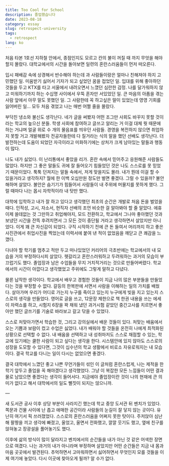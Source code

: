 ```yaml
---
title: Too Cool for School
description: 졸업했습니다
date: 2023-08-18
category: essay
slug: retrospect-university
tags:
  - retrospect
lang: ko
---
```


처음 타본 1호선 지하철 안에서, 종점인지도 모르고 칸의 불이 꺼질 때 까지 무엇을 해야할지 몰랐다. 대학교에서의 시간을 돌아보면 일련의 혼란스러움들이 먼저 떠오른다.

입시 패배감 속에 상경해서 반수해야 하는데 과 사람들이랑은 얼마나 친해져야 하지 고민했던 일. 미움받기 싫어서 기자가 되고 싶었던 꿈을 접었던 일. 입대를 위해 좋아하던 것들을 두고 KTX를 타고 서울에서 내려오면서 느꼈던 심란한 감정. 나를 달가워하지 않고 미워하기까지 하는 수십명 사이에서 우뚝 혼자만 서있었던 일. 큰 마음의 아픔을 겪는 사람 앞에서 아무 말도 못했던 일. 그 사람한테 꼭 하고싶은 말이 있었는데 영영 기회를 잃어버린 일… 모두 처음 겪었고 나는 매번 어쩔 줄을 몰랐다.

부닥친 냉소와 불신도 생각난다. 네가 글을 써봤자 어떤 조그만 사회도 바꾸지 못할 것이라는 학교의 높으신 분들. 학생 사회에 참여하고 글쓰고 알리는 거 이걸 대체 뭣 때문에 하는 거냐며 얼굴 위로 수 개의 물음표를 띄우던 사람들. 경영을 복전하지 않으면 취업하지 못할 거고 개발해봤자 전공자들한테 다 질거라는 식의 말을 했던 선배도 생각난다. 더 발전하는데 도움이 되었던 자극이라고 미화하기에는 상처가 크게 남아있는 말들과 행동이 많다.

나도 내가 싫었다. 이 난리통에서 좋았을 리가. 혼란 속에서 믿어주고 응원해준 사람들도 많았다. 하지만 그 좋은 말들도 귀에 잘 들어오기 힘들었던 것은 나도 스스로를 못 믿었기 때문이었다. 툭툭 던져지는 말들 속에서, 저게 맞을지도 몰라. 내가 뭔데 이걸 할 수 있을거라고 생각하지? 월에 한 이백 오십만원 정도만 벌면 좋겠다. 그럴 수 있을까? 불안해하며 살았다. 불안은 숨기기가 힘들어서 사람들이 내 주위에 머물지를 못하게 했다. 그럴 때마다 나는 몹시 자학적이라 내 탓만 했다.

대학에 입학하고 내가 잘 하고 있다고 생각했던 최초의 순간은 개발로 처음 돈을 벌었을 때다. 인적성, 고시, 자소서, 현직자 선배의 조언 비슷한 걸 알아봐야 할 줄 알았다. 에휴 이제 쓸데없는 것 그만하고 취업해야지, 모드 전환하고, 학교에서 그나마 좋아했던 것과 보냈던 시간을 잔뜩 후려치면서 그 모든 것이 중단될 거라고 생각하면서 살았지만 아니었다. 이게 꽤 큰 자신감이 되었다. 구직 시작하기 전에 큰 돈 들여서 머리까지 하고 좋은 사진관에서 취업사진을 찍었는데 이력서에 붙여 낸 적이 없었음을 깨닫고 큰 쾌감을 느꼈다.

다녀야 할 학기를 멈추고 적만 두고 떠나있었던 커리어의 극초반에는 학교에서의 내 모습을 거의 부정하다시피 살았다. 헷갈리고 혼란스러워하고 두려워하는 과거의 모습이 부끄럽기도 했다. 졸업장과 남은 수업들을 무지 거치적거리는 것으로 만들어버렸다. 학교에서의 시간이 아깝다고 생각했었고 주위에도 그렇게 말하고 다녔다.

물론 납작한 생각이다. 학교에서 배우고 경험한 것들이 지금 나의 많은 부분들을 만들었다는 것을 부정할 수 없다. 갈등의 한복판에 서면서 사람을 이해하는 일의 가치를 배웠다. 살아가며 우리가 어디로 가는지 누구를 죽이고 있는지 누구에게 빚을 지고 있는지 스스로의 생각을 만들었다. 영어로 글을 쓰고, 12문장 제한으로 책 한권 내용을 쓰는 에세이 차력쇼를 하고, 시험지 6장을 꽉 채워 냈던 과거시험 같았던 중간고사를 치르면서 좋아만 했던 글쓰기를 기술로 바라보고 갈고 닦을 수 있었다.

스스로 처맞아가면서 학습한 것, 그리고 강의실에서 배운 것들이 있다. 처맞는 배움에서 오는 기쁨과 보람이 컸고 수업은 싫었다. 내가 배워야 할 것들을 온전히 나에게 최적화된 상황으로 선택할 수 없다. 내 배움을 선택하고 내 성취마저도 스스로 채점할 수 있는, 학교에 있기에는 쿨한 사람이 되고 싶다는 생각을 한다. 시스템안에 있지 않아도 스스로의 성장을 도모할 수 있다면, 그것이 십수년의 학교 생활에서 비로소 자유로워지는 내 모습이다. 결국 학교를 다니는 일이 다시는 없었으면 좋겠다.

결국 대학에서 느꼈던 좋고 나쁜 무언가들이 섞인 이 글처럼 혼란스럽게, 나는 제적을 한 학기 앞두고 졸업을 꼭 해야겠다고 생각했었다. 그냥 이 복잡한 모든 느낌들이 어떤 결과물로 남았으면 좋겠다는 생각이 들어서다. 지금에야 졸업장이란 것이 나의 현재에 큰 의미가 없다고 해서 대학에서의 일도 뻘짓이 되지는 않으니까.

—

새 도서관 공사 이후 상당 부분이 사라지긴 했는데 학교 중앙 도서관 뒤 벤치가 있었다. 쪽문과 건물 사이에 난 좁고 애매한 공간이라 사람들의 눈길이 잘 닿지 않는 곳이다. 유난히 여기서 픽 쓰러졌었다. 스스로의 혼란스러움을 어쩌지 못한 탓이다. 주저앉아 심난해 팔짱을 끼고 생각에 빠졌고, 울었고, 울면서 전화했고, 깔깔 웃기도 했고, 옆에 친구를 앉혀놓고 장광설을 풀어놓기도 했다.

이후에 삶의 방식이 많이 달라지고 벤치에서의 순간들을 내가 아닌 것 같은 어색한 장면으로 여겼다. 나는 과거의 내가 아니라며 부정하며 살았지만 어떤 순간들은 지금 내 몸과 마음 곳곳에서 발견된다. 추억하면서 고마워하면서 싫어하면서 무엇인지 모를 것들을 이제 여기에 놓았다. 다시 이곳에 찾아오게 될까? 알 수가 없다.
